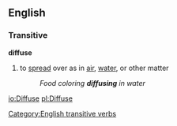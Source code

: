 ==English==
===Transitive===
'''diffuse'''
#to [[spread]] over as in [[air]], [[water]], or other matter
#:''Food coloring '''diffusing''' in water''

[[Category:English transitive verbs]]

[[io:Diffuse]]
[[pl:Diffuse]]